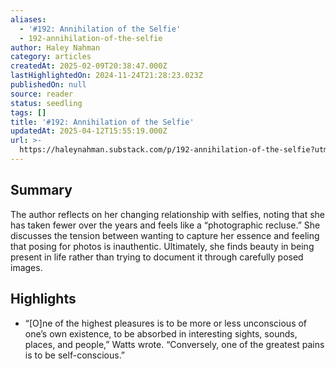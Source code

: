 ```yaml
---
aliases:
  - '#192: Annihilation of the Selfie'
  - 192-annihilation-of-the-selfie
author: Haley Nahman
category: articles
createdAt: 2025-02-09T20:38:47.000Z
lastHighlightedOn: 2024-11-24T21:28:23.023Z
publishedOn: null
source: reader
status: seedling
tags: []
title: '#192: Annihilation of the Selfie'
updatedAt: 2025-04-12T15:55:19.000Z
url: >-
  https://haleynahman.substack.com/p/192-annihilation-of-the-selfie?utm_source=substack&utm_medium=email
---
```

## Summary

The author reflects on her changing relationship with selfies, noting that she has taken fewer over the years and feels like a “photographic recluse.” She discusses the tension between wanting to capture her essence and feeling that posing for photos is inauthentic. Ultimately, she finds beauty in being present in life rather than trying to document it through carefully posed images.

## Highlights

- “[O]ne of the highest pleasures is to be more or less unconscious of one’s own existence, to be absorbed in interesting sights, sounds, places, and people,” Watts wrote. “Conversely, one of the greatest pains is to be self-conscious.”
